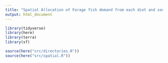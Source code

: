 ```yaml
---
title: "Spatial Allocation of Forage fish demand from each diet and source"
output: html_document
---
```

  
```r

library(tidyverse)
library(here)
library(terra)
library(sf)

source(here("src/directories.R"))
source(here("src/spatial.R"))

```

```r

```

